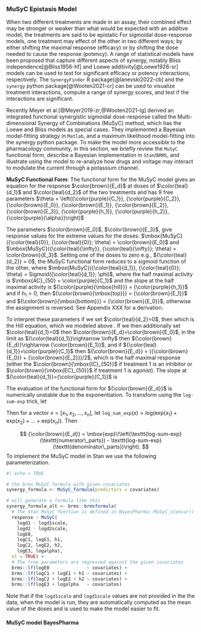 

### MuSyC Epistasis Model {#sec-MuSyC}
When two different treatments are made in an assay, their combined effect may be
stronger or weaker than what would be expected with an additive model, the
treatments are said to be epistatic For sigmoidal dose-response models,
one treatment may effect of the other in two different ways; by either shifting
the maximal response (efficacy) or by shifting the dose needed to cause the
response (potency). A range of statistical models have been proposed that
capture different aspects of synergy, notably Bliss independence[@Bliss1956-hf]
and Loewe additivity[@Loewe1926-sr] models can be used to test for significant
efficacy or potency interactions, respectively. The `SynergyFinder` R
package[@Ianevski2022-cb] and the `synergy` python package[@Wooten2021-cr] can
be used to visualize treatment interactions, compute a range of synergy scores,
and test if the interactions are significant.

Recently Meyer et al.[@Meyer2019-zr,@Wooten2021-lg] derived an integrated
functional synergistic sigmoidal dose-response called the Multi-dimensional
Synergy of Combinations (MuSyC) method, which has the Loewe and Bliss models as
special cases. They implemented a Bayesian model-fitting strategy in `Matlab`,
and a maximum likelihood model-fitting into the synergy python package. To make
the model more accessible to the pharmacology community, in this section, we
briefly review the `MuSyC` functional form, describe a Bayesian implementation
in `Stan`/`BRMS`, and illustrate using the model to re-analyze how drugs and
voltage may interact to modulate the current through a potassium channel.

**MuSyC Functional Form**: The functional form for the MuSyC model gives an
equation for the response $\color{brown}{E_d}$ at doses of $\color{teal}{d_1}$
and $\color{teal}{d_2}$ of the two treatments and has $9$ free parameters $\theta = \left({\color{purple}{C_1}}, {\color{purple}{C_2}}, {\color{brown}{E_0}}, {\color{brown}{E_1}}, {\color{brown}{E_2}}, {\color{brown}{E_3}},
{\color{purple}{h_1}}, {\color{purple}{h_2}}, {\color{purple}{\alpha}}\right)$

\begin{align}
{\color{brown}{E_d}} = \mbox{MuSyC}({\color{teal}{d_1}}, {\color{teal}{d_2}}; \theta) &= \frac{
          {\color{purple}{C_1}}^{\color{purple}{h_1}}{\color{purple}{C_2}}^{\color{purple}{h_2}}{\color{brown}{E_0}} +
          {\color{teal}{d_1}}^{\color{purple}{h_1}}{\color{purple}{C_2}}^{\color{purple}{h_2}}{\color{brown}{E_1}} +
          {\color{purple}{C_1}}^{\color{purple}{h_1}}{\color{teal}{d_2}}^{\color{purple}{h_2}}{\color{brown}{E_2}} +
          {\color{teal}{d_1}}^{\color{purple}{h_1}}{\color{teal}{d_2}}^{\color{purple}{h_2}}{\color{purple}{\alpha}} {\color{brown}{E_3}}
       }{
          {\color{purple}{C_1}}^{\color{purple}{h_1}}{\color{purple}{C_2}}^{\color{purple}{h_2}} +
          {\color{teal}{d_1}}^{\color{purple}{h_1}}{\color{purple}{C_2}}^{\color{purple}{h_2}} +
          {\color{purple}{C_1}}^{\color{purple}{h_1}}{\color{teal}{d_2}}^{\color{purple}{h_2}} +
          {\color{teal}{d_1}}^{\color{purple}{h_1}}{\color{teal}{d_2}}^{\color{purple}{h_2}}{\color{purple}{\alpha}}}
\end{align}
The parameters $\color{brown}{E_0}$, $\color{brown}{E_3}$,
give response values for the extreme values for the doses: $\mbox{MuSyC}({\color{teal}{0}}, {\color{teal}{0}}; \theta) = \color{brown}{E_0}$ and $\mbox{MuSyC}({\color{teal}{\infty}}, {\color{teal}{\infty}}; \theta) = \color{brown}{E_3}$. Setting one of the doses to zero e.g., ${\color{teal}{d_2}} = 0$, the MuSyC functional form reduces to a sigmoid function of the other, where $\mbox{MuSyC}({\color{teal}{d_1}}, {\color{teal}{0}}; \theta) = Sigmoid({\color{teal}{d_1}}; \phi)$, where the half maximal activity is $\mbox{AC}_{50} = \color{purple}{C_1}$ and the slope at the half maximal activity is ${\color{purple}{\mbox{hill}}} = {\color{purple}{h_1}}$ and if $h_1 > 0$, then ${\color{brown}{\mbox{top}}} = {\color{brown}{E_1}}$ and ${\color{brown}{\mbox{bottom}}} = {\color{brown}{E_0}}$, otherwise the assignment is reversed. See Appendix XXX for a derivation.



To interpret these parameters if we set $\color{teal}{d_2}=0$, then 
\begin{align}
\color{brown}{E_d} &= \frac{
          {\color{purple}{C_1}}^{\color{purple}{h_1}}{\color{brown}{E_0}} +
          {\color{teal}{d_1}}^{\color{purple}{h_1}}{\color{brown}{E_1}}
       }{
          {\color{purple}{C_1}}^{\color{purple}{h_1}} +
          {\color{teal}{d_1}}^{\color{purple}{h_1}}}
\end{align}
which is the Hill equation, which we modeled above \ref{sec:hill}. If we then
additionally set $\color{teal}{d_1}=0$ then
$\color{brown}{E_d}=\color{brown}{E_0}$, in the limit as
${\color{teal}{d_1}}\rightarrow \infty$ then
${\color{brown}{E_d}}\rightarrow {\color{brown}{E_1}}$, and if
${\color{teal}{d_1}}=\color{purple}{C_1}$ then
${\color{brown}{E_d}} = ({\color{brown}{E_0}} + {\color{brown}{E_2}})/2$, which
is the half maximal response (either the $\color{brown}{\mbox{IC}_{50}}$ if
treatment $1$ is an inhibitor or $\color{brown}{\mbox{EC}_{50}}$ if treatment
$1$ is agonist). The slope at ${\color{teal}{d_1}}={\color{purple}{C_1}}$ is 
\begin{align*}
    \frac{\mathrm{d}\;\color{brown}{E_d}}{\mathrm{d}\color{teal}{d_1}}
        &= {\color{purple}{C_1}}^{v}{\color{brown}{E_0}}
              \frac{\mathrm{d}}{\mathrm{d}\color{teal}{d_1}}
                  \frac{1}{{\color{purple}{C_1}}^{\color{purple}{h_1}} + {\color{teal}{d_1}}^{\color{purple}{h_1}}} +
           {\color{brown}{E_1}}
              \frac{\mathrm{d}}{\mathrm{d}\color{teal}{d_1}}
                   \frac{{\color{teal}{d_1}}^{h_1}}{{\color{purple}{C_1}}^{\color{purple}{h_1}} + {\color{teal}{d_1}}^{\color{purple}{h_1}}}\\
        &= {\color{purple}{C_1}}^{h_1}{\color{brown}{E_0}}
              \frac{                          h_1{\color{teal}{d_1}}^{{\color{purple}{h_1}}-1}}{\left({\color{purple}{C_1}}^{\color{purple}{h_1}} + {\color{teal}{d_1}}^{\color{purple}{h_1}}\right)^2} +
            {\color{brown}{E_1}}
               \frac{{\color{purple}{C_1}}^{\color{purple}{h_1}}h_1{\color{teal}{d_1}}^{{\color{purple}{h_1}}-1}}{\left({\color{purple}{C_1}}^{\color{purple}{h_1}} + {\color{teal}{d_1}}^{\color{purple}{h_1}}\right)^2}\\
        &= ({\color{brown}{E_0}} + {\color{brown}{E_1}})
\end{align*}

The evaluation of the functional form for ${\color{brown}{E_d}}$ is numerically
unstable due to the exponentiation. To transform using the $\texttt{log-sum-exp}$ trick, let

\begin{align*}
\texttt{numerator\_parts} = [\\
      &{\color{purple}{h_1}}\log({\color{purple}{C_1}}) + {\color{purple}{h_2}}\log({\color{purple}{C_2}}) + \log({\color{brown}{E_0}}),\\
      &{\color{purple}{h_1}}\log({\color{teal}{d_1}}) + {\color{purple}{h_2}}\log({\color{purple}{C_2}}) + \log({\color{brown}{E_1}}),\\
      &{\color{purple}{h_1}}\log({\color{purple}{C_1}}) + {\color{purple}{h_2}}\log({\color{teal}{d_2}}) + \log({\color{brown}{E_2}}),\\
      &{\color{purple}{h_1}}\log({\color{teal}{d_1}}) + {\color{purple}{h_2}}\log({\color{teal}{d_2}}) + \log({\color{brown}{E_3}}) + \log({\color{purple}{\alpha}}) ]\\
\texttt{denominator\_parts} = [\\
      &{\color{purple}{h_1}}\log({\color{purple}{C_1}}) + {\color{purple}{h_2}}\log({\color{purple}{C_2}}),\\
      &{\color{purple}{h_1}}\log({\color{teal}{d_1}}) + {\color{purple}{h_2}}\log({\color{purple}{C_2}}),\\
      &{\color{purple}{h_1}}\log({\color{purple}{C_1}}) + {\color{purple}{h_2}}\log({\color{teal}{d_2}}),\\
      &{\color{purple}{h_1}}\log({\color{teal}{d_1}}) + {\color{purple}{h_2}}\log({\color{teal}{d_2}})]\\
\end{align*}
Then for a vector $x = [x_1, x_2, \dots, x_n]$, let $\texttt{log\_sum\_exp}(x) = \mbox{log}\left(\mbox{exp}(x_1) + \mbox{exp}(x_2) + \dots + \mbox{exp}(x_n)\right)$. Then

$$
    {\color{brown}{E_d}} = \mbox{exp}\!\left(\texttt{log-sum-exp}(\texttt{numerator\_parts}) - \texttt{log-sum-exp}(\texttt{denominator\_parts})\right).
$$
To implement the $\mbox{MuSyC}$ model in Stan we use the following parameterization.

\scriptsize
```r
#| echo = TRUE

# the brms MuSyC formula with given covariates
synergy_formula <- MuSyC_formula(predictors = covariates)

# will generate a formula like this
synergy_formula_alt <- brms::brmsformula(
  # The Stan MuSyC function is defined in BayesPharma::MuSyC_stanvar()
  response ~ MuSyC(
    logd1 - logd1scale,
    logd2 - logd2scale,
    logE0,
    logC1, logE1, h1,
    logC2, logE2, h2,
    logE3, logalpha),
  nl = TRUE) +
  # The free parameters are regressed against the given covariates
  brms::lf(logE0              ~ covariates) +
  brms::lf(logC1 + logE1 + h1 ~ covariates) +
  brms::lf(logC2 + logE2 + h2 ~ covariates) +
  brms::lf(logE3 + logalpha   ~ covariates)
```
\normalsize

Note that if the `logd1scale` and `logd1scale` values are not provided in the
the data, when the model is run, they are automatically computed as the mean
value of the doses and is used to make the model easier to fit.





#### MuSyC model BayesPharma





